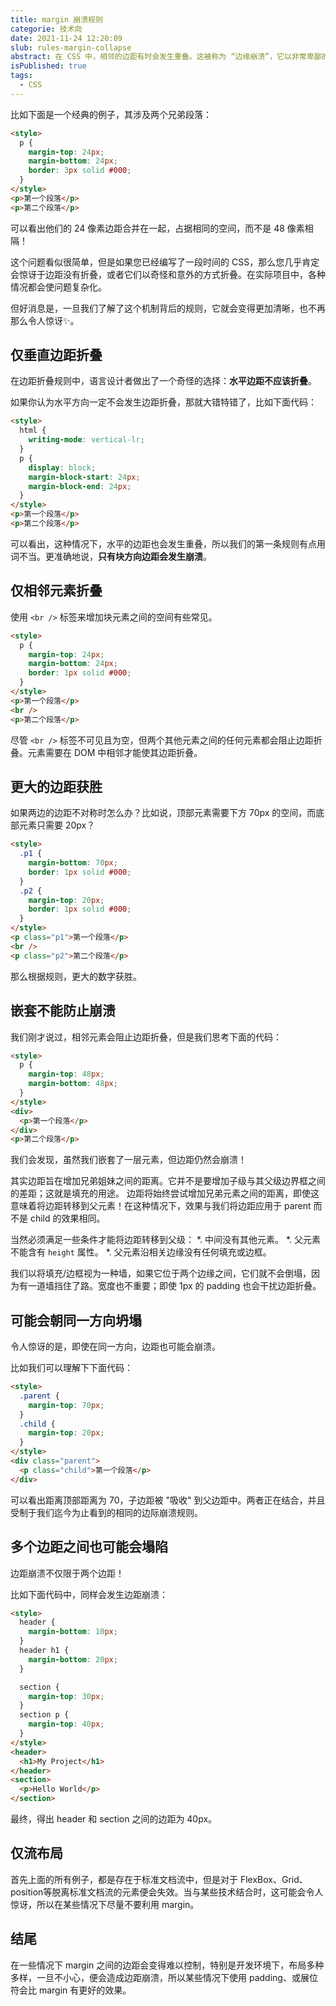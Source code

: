 ```yaml
---
title: margin 崩溃规则
categorie: 技术向
date: 2021-11-24 12:20:09
slub: rules-margin-collapse
abstract: 在 CSS 中，相邻的边距有时会发生重叠。这被称为 “边缘崩溃”，它以非常卑鄙的方式而闻名。
isPublished: true
tags:
  - CSS
---
```


比如下面是一个经典的例子，其涉及两个兄弟段落：
```html
<style>
  p {
    margin-top: 24px;
    margin-bottom: 24px;
    border: 3px solid #000;
  }
</style>
<p>第一个段落</p>
<p>第二个段落</p>
```

<MarginCollapse type="column" />

可以看出他们的 24 像素边距合并在一起，占据相同的空间，而不是 48 像素相隔！

这个问题看似很简单，但是如果您已经编写了一段时间的 CSS，那么您几乎肯定会惊讶于边距没有折叠，或者它们以奇怪和意外的方式折叠。在实际项目中，各种情况都会使问题复杂化。

但好消息是，一旦我们了解了这个机制背后的规则，它就会变得更加清晰，也不再那么令人惊讶✨。

## 仅垂直边距折叠
在边距折叠规则中，语言设计者做出了一个奇怪的选择：**水平边距不应该折叠**。

<MarginCollapse type="row" />

如果你认为水平方向一定不会发生边距折叠，那就大错特错了，比如下面代码：
```html
<style>
  html {
    writing-mode: vertical-lr;
  }
  p {
    display: block;
    margin-block-start: 24px;
    margin-block-end: 24px;
  }
</style>
<p>第一个段落</p>
<p>第二个段落</p>
```

可以看出，这种情况下，水平的边距也会发生重叠，所以我们的第一条规则有点用词不当。更准确地说，**只有块方向边距会发生崩溃**。

## 仅相邻元素折叠
使用 `<br />` 标签来增加块元素之间的空间有些常见。
```html
<style>
  p {
    margin-top: 24px;
    margin-bottom: 24px;
    border: 1px solid #000;
  }
</style>
<p>第一个段落</p>
<br />
<p>第二个段落</p>
```

尽管 `<br />` 标签不可见且为空，但两个其他元素之间的任何元素都会阻止边距折叠。元素需要在 DOM 中相邻才能使其边距折叠。

## 更大的边距获胜
如果两边的边距不对称时怎么办？比如说，顶部元素需要下方 70px 的空间，而底部元素只需要 20px？
```html
<style>
  .p1 {
    margin-bottom: 70px;
    border: 1px solid #000;
  }
  .p2 {
    margin-top: 20px;
    border: 1px solid #000;
  }
</style>
<p class="p1">第一个段落</p>
<br />
<p class="p2">第二个段落</p>
```
那么根据规则，更大的数字获胜。

## 嵌套不能防止崩溃
我们刚才说过，相邻元素会阻止边距折叠，但是我们思考下面的代码：
```html
<style>
  p {
    margin-top: 48px;
    margin-bottom: 48px;
  }
</style>
<div>
  <p>第一个段落</p>
</div>
<p>第二个段落</p>
```
我们会发现，虽然我们嵌套了一层元素，但边距仍然会崩溃！

其实边距旨在增加兄弟姐妹之间的距离。它并不是要增加子级与其父级边界框之间的差距；这就是填充的用途。
边距将始终尝试增加兄弟元素之间的距离，即使这意味着将边距转移到父元素！在这种情况下，效果与我们将边距应用于 parent 而不是 child 的效果相同。

当然必须满足一些条件才能将边距转移到父级：
*. 中间没有其他元素。
*. 父元素不能含有 `height` 属性。
*. 父元素沿相关边缘没有任何填充或边框。

我们以将填充/边框视为一种墙，如果它位于两个边缘之间，它们就不会倒塌，因为有一道墙挡住了路。宽度也不重要；即使 1px 的 padding 也会干扰边距折叠。

## 可能会朝同一方向坍塌
令人惊讶的是，即使在同一方向，边距也可能会崩溃。

比如我们可以理解下下面代码：
```html
<style>
  .parent {
    margin-top: 70px;
  }
  .child {
    margin-top: 20px;
  }
</style>
<div class="parent">
  <p class="child">第一个段落</p>
</div>
```
可以看出距离顶部距离为 70，子边距被 "吸收" 到父边距中。两者正在结合，并且受制于我们迄今为止看到的相同的边际崩溃规则。

## 多个边距之间也可能会塌陷
边距崩溃不仅限于两个边距！

比如下面代码中，同样会发生边距崩溃：
```html
<style>
  header {
    margin-bottom: 10px;
  }
  header h1 {
    margin-bottom: 20px;
  }

  section {
    margin-top: 30px;
  }
  section p {
    margin-top: 40px;
  }
</style>
<header>
  <h1>My Project</h1>
</header>
<section>
  <p>Hello World</p>
</section>
```
最终，得出 header 和 section 之间的边距为 40px。

## 仅流布局
首先上面的所有例子，都是存在于标准文档流中，但是对于 FlexBox、Grid、position等脱离标准文档流的元素便会失效。当与某些技术结合时，这可能会令人惊讶，所以在某些情况下尽量不要利用 margin。

## 结尾
在一些情况下 margin 之间的边距会变得难以控制，特别是开发环境下，布局多种多样，一旦不小心，便会造成边距崩溃，所以某些情况下使用 padding、或展位符会比 margin 有更好的效果。